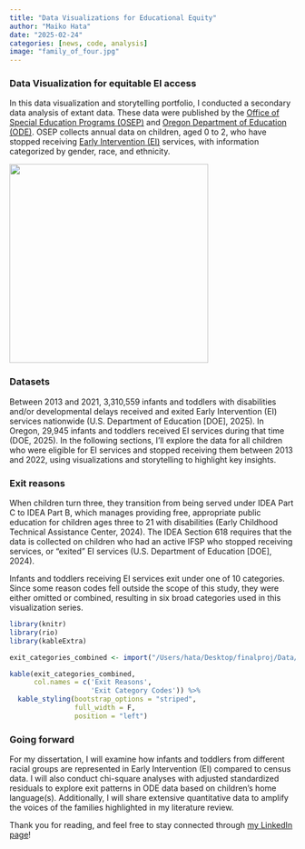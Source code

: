 ```yaml
---
title: "Data Visualizations for Educational Equity"
author: "Maiko Hata"
date: "2025-02-24"
categories: [news, code, analysis]
image: "family_of_four.jpg"
---
```


### Data Visualization for equitable EI access

In this data visualization and storytelling portfolio, I conducted a secondary data analysis of extant data. These data were published by the [Office of Special Education Programs (OSEP)](https://data.ed.gov/dataset/idea-section-618-data-products-static-tables-part-c) and [Oregon Department of Education (ODE)](https://www.oregon.gov/ode/reports-and-data/SpEdReports/Pages/default.aspx). OSEP collects annual data on children, aged 0 to 2, who have stopped receiving [Early Intervention (EI)](https://www.cdc.gov/ncbddd/actearly/parents/states.html) services, with information categorized by gender, race, and ethnicity.

![](family_of_four.jpg){fig-alt="Family of four playing on the floor looking at each other" fig-align="center" width="350"}

### Datasets

Between 2013 and 2021, 3,310,559 infants and toddlers with disabilities and/or developmental delays received and exited Early Intervention (EI) services nationwide (U.S. Department of Education \[DOE\], 2025). In Oregon, 29,945 infants and toddlers received EI services during that time (DOE, 2025). In the following sections, I'll explore the data for all children who were eligible for EI services and stopped receiving them between 2013 and 2022, using visualizations and storytelling to highlight key insights.

### Exit reasons

When children turn three, they transition from being served under IDEA Part C to IDEA Part B, which manages providing free, appropriate public education for children ages three to 21 with disabilities (Early Childhood Technical Assistance Center, 2024). The IDEA Section 618 requires that the data is collected on children who had an active IFSP who stopped receiving services, or “exited” EI services (U.S. Department of Education [DOE], 2024). 

Infants and toddlers receiving EI services exit under one of 10 categories. Since some reason codes fell outside the scope of this study, they were either omitted or combined, resulting in six broad categories used in this visualization series.

```r
library(knitr)
library(rio)
library(kableExtra)
```

```r
exit_categories_combined <- import("/Users/hata/Desktop/finalproj/Data/exit_categories_combined.xlsx") 
```

```r
kable(exit_categories_combined, 
      col.names = c('Exit Reasons',
                    'Exit Category Codes')) %>% 
  kable_styling(bootstrap_options = "striped", 
                full_width = F, 
                position = "left")
```

### Going forward

For my dissertation, I will examine how infants and toddlers from different racial groups are represented in Early Intervention (EI) compared to census data. I will also conduct chi-square analyses with adjusted standardized residuals to explore exit patterns in ODE data based on children's home language(s). Additionally, I will share extensive quantitative data to amplify the voices of the families highlighted in my literature review.

Thank you for reading, and feel free to stay connected through [my LinkedIn page](https://www.linkedin.com/in/maikohata/)!
